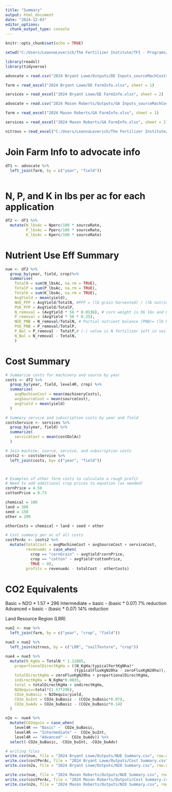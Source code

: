 ```yaml
---
title: "Summary"
output: html_document
date: "2024-12-03"
editor_options: 
  chunk_output_type: console
---
```


```r
knitr::opts_chunk$set(echo = TRUE)
```

```r
setwd("C:/Users/LeannaLeverich/The Fertilizer Institute/TFI - Programs/Research/4R/4R Calculator/4R Advocate Case Studies/")
```


```r
library(readxl)
library(tidyverse)
```


```r
advocate = read.csv("2024 Bryant Lowe/Outputs/DE Inputs_sourceMachCosts.csv")

farm = read_excel("2024 Bryant Lowe/DE FarmInfo.xlsx", sheet = 1)

services = read_excel("2024 Bryant Lowe/DE FarmInfo.xlsx", sheet = 2)
```

```r
advocate = read.csv("2024 Mason Roberts/Outputs/GA Inputs_sourceMachCosts.csv")

farm = read_excel("2024 Mason Roberts/GA FarmInfo.xlsx", sheet = 1)

services = read_excel("2024 Mason Roberts/GA FarmInfo.xlsx", sheet = 2)
```


```r
nitrous = read_excel("C:/Users/LeannaLeverich/The Fertilizer Institute/TFI - Programs/Research/4R/4R Calculator/Leanna's Calculator/N2O Emission Factors.xlsx", sheet = 2)
```


# Join Farm Info to advocate info
```r
df1 <- advocate %>%
  left_join(farm, by = c("year", "field"))
  
```

# N, P, and K in lbs per ac for each application

```r
df2 <- df1 %>%
  mutate(N_lbsAc = Nperc/100 * sourceRate, 
         P_lbsAc = Pperc/100 * sourceRate, 
         K_lbsAc = Kperc/100 * sourceRate)
```

# Nutrient Use Eff Summary 

```r
nue <- df2 %>%
  group_by(year, field, crop)%>% 
  summarise(
    TotalN = sum(N_lbsAc, na.rm = TRUE), 
    TotalP = sum(P_lbsAc, na.rm = TRUE),
    TotalK = sum(K_lbsAc, na.rm = TRUE), 
    AvgYield = mean(yield), 
    NUE_PFP = AvgYield/TotalN, #PFP = (lb grain harvested) / (lb nutrient applied)
    PUE_PFP = AvgYield/TotalP, 
    N_removal = (AvgYield * 56 * 0.0136), # corn weight is 56 lbs and 0.0136 is the N concentration (1.36%) of grain
    P_removal = (AvgYield * 56 * 0.25), 
    NUE_PNB = N_removal/TotalN, # Partial nutrient balance (PNB)= (lb harvest removal) / (lb applied nutrient)
    PUE_PNB = P_removal/TotalP, 
    P_Bal = P_removal - TotalP,# (-) value is N fertilizer left in soil 
    N_Bal = N_removal - TotalN, 
    ) 
```

# Cost Summary 
```r
# Summarize costs for machinery and source by year
costs <- df2 %>%
  group_by(year, field, level4R, crop) %>%
  summarize(
    avgMachineCost = mean(machineryCosts), 
    avgSourceCost = mean(sourceCost), 
    avgYield = mean(yield)
  )

# Summary service and subscription costs by year and field 
costsService <- services %>%
  group_by(year, field) %>%
  summarize(
    serviceCost = mean(costDolAc)
  )

# Join machine, source, service, and subscription costs 
costs2 <- costsService %>%
  left_join(costs, by= c("year", "field"))



# Examples of other farm costs to calculate a rough profit 
# Need to add additional crop prices to equation (as needed)
cornPrice = 4.50
cottonPrice = 0.73

chemical = 100
land = 300
seed = 150 
other = 200 

otherCosts = chemical + land + seed + other

# Cost summary per ac of all costs
costPerAc <- costs2 %>%
  mutate(totalCost = avgMachineCost + avgSourceCost + serviceCost, 
         revenueAc = case_when(
           crop == "cornGrain" ~ avgYield*cornPrice,
           crop == "cotton" ~ avgYield*cottonPrice, 
           TRUE ~ 0),
         profits = revenueAc - totalCost - otherCosts)


```

# CO2 Equivalents 

Basic = N2O * 1.57 * 296
Intermediate = basic - (basic * 0.07) 7% reduction
Advanced = basic - (basic * 0.07) 14% reduction 

Land Resource Region (LRR)

```r

nue2 <- nue %>%
  left_join(farm, by = c("year", "crop", "field"))

nue3 = nue2 %>%
  left_join(nitrous, by = c("LRR", "soilTexture", "crop"))

nue4 = nue3 %>%
  mutate(N_KgHa = TotalN * 1.12085, 
    proportionalDirectKgHa = ((N_KgHa/typicalFertKgNha)*
                              (typicalFluxKgN20ha - zeroFluxKgN20ha)), 
    totalDirectKgHa = zeroFluxKgN20ha + proportionalDirectKgHa, 
    indirectKgHa = N_KgHa*0.0035, 
    total = totalDirectKgHa + indirectKgHa, 
    N2Oequiv=total*(1.57*296), 
    CO2e_buBasic = N2Oequiv/yield,
    CO2e_buInt = CO2e_buBasic - (CO2e_buBasic*0.07),
    CO2e_buAdv = CO2e_buBasic - (CO2e_buBasic*0.14)
  )

n2o <- nue4 %>%
  mutate(CO2equiv = case_when(
    level4R == "Basic" ~  CO2e_buBasic, 
    level4R == "Intermediate" ~  CO2e_buInt, 
    level4R == "Advanced" ~  CO2e_buAdv)) %>%
  select(-CO2e_buBasic, -CO2e_buInt, -CO2e_buAdv)


```
 
```r
# writing files 
write.csv(nue, file = "2024 Bryant Lowe/Outputs/NUE Summary.csv", row.names = FALSE)
write.csv(costPerAc, file = "2024 Bryant Lowe/Outputs/Cost Summary.csv", row.names = FALSE)
write.csv(n2o, file = "2024 Bryant Lowe/Outputs/N2O Summary.csv", row.names = FALSE)
```
```r
write.csv(nue, file = "2024 Mason Roberts/Outputs/NUE Summary.csv", row.names = FALSE)
write.csv(costPerAc, file = "2024 Mason Roberts/Outputs/Cost Summary.csv", row.names = FALSE)
write.csv(n2o, file = "2024 Mason Roberts/Outputs/N2O Summary.csv", row.names = FALSE)
```



